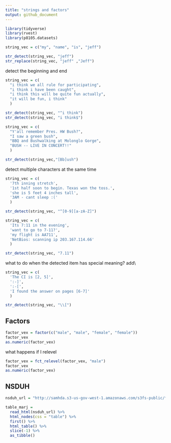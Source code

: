 ```yaml
---
title: "strings and factors"
output: github_document
---
```


```r
library(tidyverse)
library(rvest)
library(p8105.datasets)
```

```r
string_vec = c("my", "name", "is", "jeff")

str_detect(string_vec, "jeff")
str_replace(string_vec, "jeff" ,"Jeff")
```

detect the beginning and end

```r
string_vec = c(
  "i think we all rule for participating",
  "i think i have been caught",
  "i think this will be quite fun actually",
  "it will be fun, i think"
  )

str_detect(string_vec, "^i think")
str_detect(string_vec, "i think$")
```


```r
string_vec = c(
  "Y'all remember Pres. HW Bush?",
  "I saw a green bush",
  "BBQ and Bushwalking at Molonglo Gorge",
  "BUSH -- LIVE IN CONCERT!!"
  )

str_detect(string_vec,"[Bb]ush")
```

detect multiple characters at the same time

```r
string_vec = c(
  '7th inning stretch',
  '1st half soon to begin. Texas won the toss.',
  'she is 5 feet 4 inches tall',
  '3AM - cant sleep :('
  )

str_detect(string_vec, "^[0-9][a-zA-Z]")
```

```r
string_vec = c(
  'Its 7:11 in the evening',
  'want to go to 7-11?',
  'my flight is AA711',
  'NetBios: scanning ip 203.167.114.66'
  )

str_detect(string_vec, "7.11")
```


what to do when the detected item has special meaning? add\\

```r
string_vec = c(
  'The CI is [2, 5]',
  ':-]',
  ':-[',
  'I found the answer on pages [6-7]'
  )

str_detect(string_vec, "\\[")
```

## Factors

```r
factor_vex = factor(c("male", "male", "female", "female"))
factor_vex
as.numeric(factor_vex)
```

what happens if I relevel

```r
factor_vex = fct_relevel(factor_vex, "male")
factor_vex
as.numeric(factor_vex)
```

## NSDUH

```r
nsduh_url = "http://samhda.s3-us-gov-west-1.amazonaws.com/s3fs-public/field-uploads/2k15StateFiles/NSDUHsaeShortTermCHG2015.htm"

table_marj = 
  read_html(nsduh_url) %>% 
  html_nodes(css = "table") %>% 
  first() %>%
  html_table() %>%
  slice(-1) %>%
  as_tibble()
```

